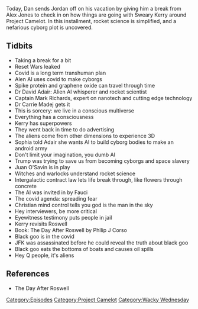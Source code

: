 {{DEFAULTSORT:
    #_EPISODE_0629:Black Goo and Space Covid
}}{{Episode
    | title           = Black Goo and Space Covid
    | caption         = Listen to this episode on [https://knowledgefight.libsyn.com/629-black-goo-and-space-covid Libsyn] [https://open.spotify.com/episode/3UUg0ZKpmjI086YBQTNbRx Spotify]
    | episodeNumber   = 629
    | length          = 01:28:12
    | airDate         = December 20, 2021
    | episodeType     = [[:Category:Project Camelot|Project Camelot]], [[:Category:Wacky Wednesday|Wacky Wednesday]]
    | appearance      = [[Kerry Cassidy]], [[David Adair]], [[Mark Richards]], [[Carrie Madej]], [[Sophia]], [[Juan O'Savin]], [[Anthony Fauci]]
    | previousEpisode = [[628: July 10, 2003]]
    | nextEpisode     = [[630: Mr. Jones Goes to Washington (To Sue Congress)]]
}}

{{Stub}}

Today, Dan sends Jordan off on his vacation by giving him a break from Alex Jones to check in on how things are going with Sweary Kerry around Project Camelot. In this installment, rocket science is simplified, and a nefarious cyborg plot is uncovered.

==Tidbits==

*Taking a break for a bit
*Reset Wars leaked
*Covid is a long term transhuman plan
*Alen AI uses covid to make cyborgs
*Spike protein and graphene oxide can travel through time
*Dr David Adair: Alien AI whisperer and rocket scientist
*Captain Mark Richards, expert on nanotech and cutting edge technology
*Dr Carrie Madej gets it
*This is sorcery: we live in a conscious multiverse
*Everything has a consciousness
*Kerry has superpowers
*They went back in time to do advertising
*The aliens come from other dimensions to experience 3D
*Sophia told Adair she wants AI to build cyborg bodies to make an android army
*Don't limit your imagination, you dumb AI
*Trump was trying to save us from becoming cyborgs and space slavery
*Juan O'Savin is in play
*Witches and warlocks understand rocket science
*Intergalactic contract law lets life break through, like flowers through concrete
*The AI was invited in by Fauci
*The covid agenda: spreading fear
*Christian mind control tells you god is the man in the sky
*Hey interviewers, be more critical
*Eyewitness testimony puts people in jail
*Kerry revisits Roswell
*Book: The Day After Roswell by Phllip J Corso
*Black goo is in the covid
*JFK was assassinated before he could reveal the truth about black goo
*Black goo eats the bottoms of boats and causes oil spills
*Hey Q people, it's aliens

==References==

*The Day After Roswell

[[Category:Episodes]]
[[Category:Project Camelot]]
[[Category:Wacky Wednesday]]
